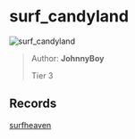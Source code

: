 
# surf_candyland

![surf_candyland](https://raw.githubusercontent.com/Sayt123/SurfMapPics/Maps-and-bonuses/csgo/surf_candyland.jpg)

> Author: **JohnnyBoy**
>
> Tier 3

## Records

[surfheaven](https://surfheaven.eu/map/surf_candyland)
